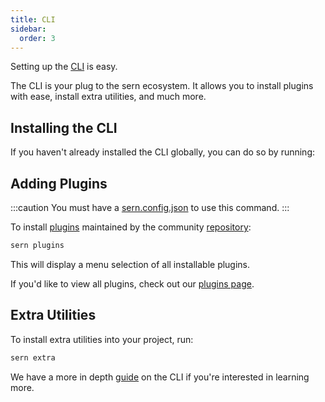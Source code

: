 ```yaml
---
title: CLI
sidebar:
  order: 3
---
```


Setting up the [CLI](https://github.com/sern-handler/cli) is easy.

The CLI is your plug to the sern ecosystem. It allows you to install plugins with ease, install extra utilities, and much more.

## Installing the CLI

If you haven't already installed the CLI globally, you can do so by running:


<PackageManagers command="add" text="-g @sern/cli"/>

## Adding Plugins

:::caution
You must have a [sern.config.json](../good-to-know#sernconfigjson) to use this command.
:::

To install [plugins](../plugins) maintained by the community [repository](https://github.com/sern-handler/awesome-plugins):

```sh
sern plugins
```

This will display a menu selection of all installable plugins.

If you'd like to view all plugins, check out our [plugins page](../../../plugins).

## Extra Utilities

To install extra utilities into your project, run:

```sh
sern extra
```

We have a more in depth [guide](../../../cli/about) on the CLI if you're interested in learning more.
